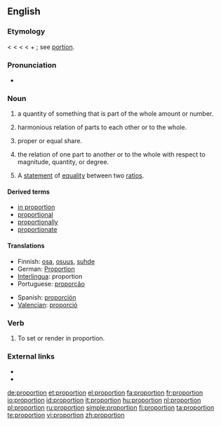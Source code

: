 ==English==

===Etymology===
< {{ME.}} {{term|proporcion}} < {{OF.}} {{term|proportion|lang=fro}} < {{L.}} {{term|proportio||comparative relation, proportion, symmetry, analogy}} < {{term|pro||for, before}} + {{term|portio||share, part}}; see [[portion]].

===Pronunciation===
*{{audio|en-us-proportion.ogg|Audio (US)}}

===Noun===
{{en-noun|s|-}}

# {{countable}} a quantity of something that is part of the whole amount or number.
# {{uncountable}} harmonious relation of parts to each other or to the whole.
# {{countable}} proper or equal share.
# {{uncountable}} the relation of one part to another or to the whole with respect to magnitude, quantity, or degree.
# {{context|mathematics|countable}} A [[statement]] of [[equality]] between two [[ratio]]s.

====Derived terms====
* [[in proportion]]
* [[proportional]]
* [[proportionally]]
* [[proportionate]]

====Translations====
{{top}}
* Finnish: [[osa]], [[osuus]], [[suhde]]
* German: [[Proportion]] {{f}}
* [[Interlingua]]: proportion
* Portuguese: [[proporção]] {{f}}
{{mid}}
* Spanish: [[proporción]] {{f}}
* [[Valencian]]: [[proporció]] {{f}}
{{bottom}}

===Verb===
{{en-verb}}

# {{art}} To set or render in proportion.

===External links===
* {{R:Webster 1913}}
* {{R:Century 1911}}

[[de:proportion]]
[[et:proportion]]
[[el:proportion]]
[[fa:proportion]]
[[fr:proportion]]
[[io:proportion]]
[[id:proportion]]
[[it:proportion]]
[[hu:proportion]]
[[nl:proportion]]
[[pl:proportion]]
[[ru:proportion]]
[[simple:proportion]]
[[fi:proportion]]
[[ta:proportion]]
[[te:proportion]]
[[vi:proportion]]
[[zh:proportion]]